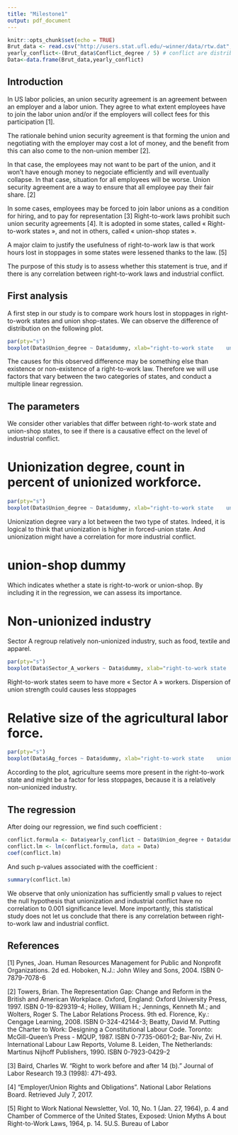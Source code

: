 ```yaml
---
title: "Milestone1"
output: pdf_document
---
```


```r
knitr::opts_chunk$set(echo = TRUE)
Brut_data <- read.csv("http://users.stat.ufl.edu/~winner/data/rtw.dat", header = FALSE, sep= "", dec =".", col.names = c("Post_abr", "Conflict_degree", "Union_degree", "dummy", "Sector_A_workers", "Ag_forces"))
yearly_conflict<-(Brut_data$Conflict_degree / 5) # conflict are distributed over 5 years.
Data<-data.frame(Brut_data,yearly_conflict)
```


## Introduction

In US labor policies, an union security agreement is an agreement between an employer and a labor union. They agree to what extent employees have to join the labor union and/or if the employers will collect fees for this participation [1].

The rationale behind union security agreement is that forming the union and negotiating with the employer may cost a lot of money, and the benefit from this can also come to the non-union member [2].

In that case, the employees may not want to be part of the union, and it won’t have enough money to negociate efficiently and will eventually collapse. In that case, situation for all employees will be worse. Union security agreement are a way to ensure that all employee pay their fair share. [2]

In some cases, employees may be forced to join labor unions as a condition for hiring, and to pay for representation [3]
Right-to-work laws prohibit such union security agreements [4]. It is adopted in some states, called « Right-to-work states », and not in others, called « union-shop states ».

A major claim to justify the usefulness of right-to-work law is that work hours lost in stoppages in some states were lessened thanks to the law. [5]

The purpose of this study is to assess whether this statement is true, and if there is any correlation between right-to-work laws and industrial conflict.


## First analysis

A first step in our study is to compare work hours lost in stoppages in right-to-work states and union shop-states. We can observe the difference of distribution on the following plot.


```r

par(pty="s") 
boxplot(Data$Union_degree ~ Data$dummy, xlab="right-to-work state    union-shop state", ylab = "% of unionized workforce")

```
 
The causes for this observed difference may be something else than existence or non-existence of a right-to-work law. Therefore we will use factors that vary between the two categories of states, and conduct a multiple linear regression.

## The parameters

We consider other variables that differ between right-to-work state and union-shop states, to see if there is a causative effect on the level of industrial conflict.

# Unionization degree, count in percent of unionized workforce.
```r

par(pty="s") 
boxplot(Data$Union_degree ~ Data$dummy, xlab="right-to-work state    union-shop state", ylab = "% of unionized workforce")
```

 

Unionization degree vary a lot between the two type of states.
Indeed, it is logical to think that unionization is higher in forced-union state.
And unionization might have a correlation for more industrial conflict.

# union-shop dummy

Which indicates whether a state is right-to-work or union-shop. By including it in the regression, we can assess its importance.

# Non-unionized industry
Sector A regroup relatively non-unionized industry, such as food, textile and apparel.

```r
par(pty="s") 
boxplot(Data$Sector_A_workers ~ Data$dummy, xlab="right-to-work state    union-shop state", ylab = "% of workforce in sector A")
```
Right-to-work states seem to have more « Sector A » workers.
Dispersion of union strength could causes less stoppages

# Relative size of the agricultural labor force.

```r
par(pty="s") 
boxplot(Data$Ag_forces ~ Data$dummy, xlab="right-to-work state    union-shop state", ylab = "% of workforce in agriculture")
```

 


According to the plot, agriculture seems more present in the right-to-work state and might be a factor for less stoppages, because it is a relatively non-unionized industry.

## The regression

After doing our regression, we find such coefficient :
```r
conflict.formula <- Data$yearly_conflict ~ Data$Union_degree + Data$dummy + Data$Sector_A_workers+ Data$Ag_forces
conflict.lm <- lm(conflict.formula, data = Data)
coef(conflict.lm)
```

And such p-values associated with the coefficient : 
```r
summary(conflict.lm)
```

We observe that only unionization has sufficiently small p values to reject the null hypothesis that unionization and industrial conflict have no correlation to 0.001 significance level.
More importantly, this statistical study does not let us conclude that there is any correlation between right-to-work law and industrial conflict.

## References

[1] Pynes, Joan. Human Resources Management for Public and Nonprofit Organizations. 2d ed. Hoboken, N.J.: John Wiley and Sons, 2004. ISBN 0-7879-7078-6

[2] Towers, Brian. The Representation Gap: Change and Reform in the British and American Workplace. Oxford, England: Oxford University Press, 1997. ISBN 0-19-829319-4; Holley, William H.; Jennings, Kenneth M.; and Wolters, Roger S. The Labor Relations Process. 9th ed. Florence, Ky.: Cengage Learning, 2008. ISBN 0-324-42144-3; Beatty, David M. Putting the Charter to Work: Designing a Constitutional Labour Code. Toronto: McGill-Queen's Press - MQUP, 1987. ISBN 0-7735-0601-2; Bar-Niv, Zvi H. International Labour Law Reports, Volume 8. Leiden, The Netherlands: Martinus Nijhoff Publishers, 1990. ISBN 0-7923-0429-2

[3] Baird, Charles W. "Right to work before and after 14 (b)." Journal of Labor Research 19.3 (1998): 471-493.

[4] "Employer/Union Rights and Obligations". National Labor Relations Board. Retrieved July 7, 2017.

[5] Right to Work National Newsletter, Vol. 10, No. 1 (Jan. 27, 1964), p. 4 and Chamber of Commerce of the United States, Exposed: Union Myths A bout Right-to-Work Laws, 1964, p. 14. 5U.S. Bureau of Labor
